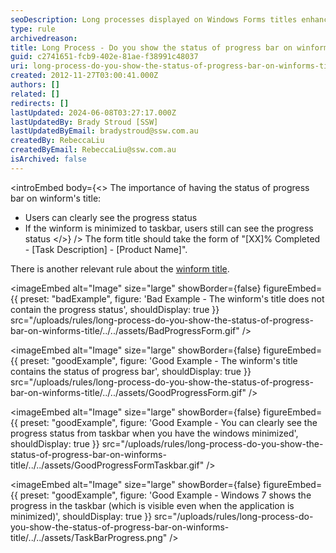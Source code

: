 ```yaml
---
seoDescription: Long processes displayed on Windows Forms titles enhance user experience by providing clear progress updates and taskbar visibility even when minimized.
type: rule
archivedreason:
title: Long Process - Do you show the status of progress bar on winform's title?
guid: c2741651-fcb9-402e-81ae-f38991c48037
uri: long-process-do-you-show-the-status-of-progress-bar-on-winforms-title
created: 2012-11-27T03:00:41.000Z
authors: []
related: []
redirects: []
lastUpdated: 2024-06-08T03:27:17.000Z
lastUpdatedBy: Brady Stroud [SSW]
lastUpdatedByEmail: bradystroud@ssw.com.au
createdBy: RebeccaLiu
createdByEmail: RebeccaLiu@ssw.com.au
isArchived: false
---
```


<introEmbed
  body={<>
The importance of having the status of progress bar on winform's title:

- Users can clearly see the progress status
- If the winform is minimized to taskbar, users still can see the progress status
  </>}
/>
The form title should take the form of "[XX]% Completed - [Task Description] - [Product Name]".

There is another relevant rule about the [winform title](/title-bar-do-you-put-the-current-document-project-name-as-the-first-word-of-your-title-bar).

<imageEmbed
  alt="Image"
  size="large"
  showBorder={false}
  figureEmbed={{
    preset: "badExample",
    figure: 'Bad Example - The winform\'s title does not contain the progress status',
    shouldDisplay: true
  }}
  src="/uploads/rules/long-process-do-you-show-the-status-of-progress-bar-on-winforms-title/../../assets/BadProgressForm.gif"
/>

<imageEmbed
  alt="Image"
  size="large"
  showBorder={false}
  figureEmbed={{
    preset: "goodExample",
    figure: 'Good Example - The winform\'s title contains the status of progress bar',
    shouldDisplay: true
  }}
  src="/uploads/rules/long-process-do-you-show-the-status-of-progress-bar-on-winforms-title/../../assets/GoodProgressForm.gif"
/>

<imageEmbed
  alt="Image"
  size="large"
  showBorder={false}
  figureEmbed={{
    preset: "goodExample",
    figure: 'Good Example - You can clearly see the progress status from taskbar when you have the windows minimized',
    shouldDisplay: true
  }}
  src="/uploads/rules/long-process-do-you-show-the-status-of-progress-bar-on-winforms-title/../../assets/GoodProgressFormTaskbar.gif"
/>

<imageEmbed
  alt="Image"
  size="large"
  showBorder={false}
  figureEmbed={{
    preset: "goodExample",
    figure: 'Good Example - Windows 7 shows the progress in the taskbar (which is visible even when the application is minimized)',
    shouldDisplay: true
  }}
  src="/uploads/rules/long-process-do-you-show-the-status-of-progress-bar-on-winforms-title/../../assets/TaskBarProgress.png"
/>
